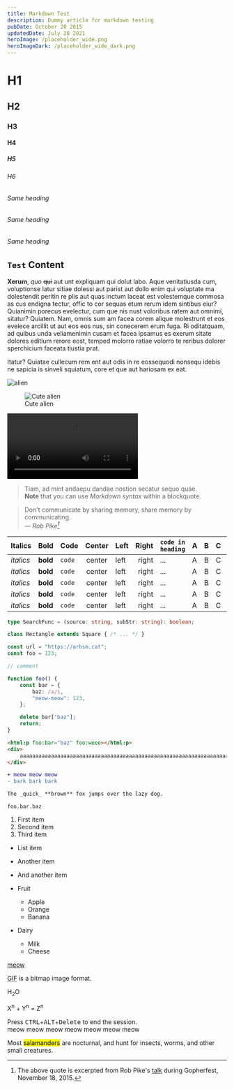```yaml
---
title: Markdown Test
description: Dummy article for markdown testing
pubDate: October 20 2015
updatedDate: July 28 2021
heroImage: /placeholder_wide.png
heroImageDark: /placeholder_wide_dark.png
---
```


# H1

## H2

### H3

#### H4

##### H5

###### H6

###### Same heading

###### Same heading

###### Same heading

## `Test` Content

**Xerum**, _quo_ ~~qui~~ aut unt expliquam qui dolut labo. Aque venitatiusda cum, voluptionse latur sitiae dolessi aut parist aut dollo enim qui voluptate ma dolestendit peritin re plis aut quas inctum laceat est volestemque commosa as cus endigna tectur, offic to cor sequas etum rerum idem sintibus eiur? Quianimin porecus evelectur, cum que nis nust voloribus ratem aut omnimi, sitatur? Quiatem. Nam, omnis sum am facea corem alique molestrunt et eos evelece arcillit ut aut eos eos nus, sin conecerem erum fuga. Ri oditatquam, ad quibus unda veliamenimin cusam et facea ipsamus es exerum sitate dolores editium rerore eost, temped molorro ratiae volorro te reribus dolorer sperchicium faceata tiustia prat.

Itatur? Quiatae cullecum rem ent aut odis in re eossequodi nonsequ idebis ne sapicia is sinveli squiatum, core et que aut hariosam ex eat.

![alien](https://cdn.discordapp.com/avatars/852892297661906993/c78ef8fb1db15a3d5f1b4c057856c5c9.png?size=256)

<figure>
    <img
        src="https://cdn.discordapp.com/avatars/852892297661906993/c78ef8fb1db15a3d5f1b4c057856c5c9.png?size=256"
        alt="Cute alien"
    />
    <figcaption>Cute alien</figcaption>
</figure>

<video
    controls
    src="http://commondatastorage.googleapis.com/gtv-videos-bucket/sample/BigBuckBunny.mp4"
/>

> Tiam, ad mint andaepu dandae nostion secatur sequo quae.  
> **Note** that you can use _Markdown syntax_ within a blockquote.

> Don't communicate by sharing memory, share memory by communicating.<br />
> — <cite>Rob Pike[^1]</cite>

[^1]: The above quote is excerpted from Rob Pike's [talk](https://www.youtube.com/watch?v=PAAkCSZUG1c) during Gopherfest, November 18, 2015.

| Italics   | Bold     | Code   | Center | Left | Right | `code in heading` | A   | B   | C   | D   | E   | F   | G   | H   | I   | J   | K   | L   | M   | N   | O   | P   | Q   | R   | S   | T   |
| --------- | -------- | ------ | :----: | :--- | ----: | ----------------- | --- | --- | --- | --- | --- | --- | --- | --- | --- | --- | --- | --- | --- | --- | --- | --- | --- | --- | --- | --- |
| _italics_ | **bold** | `code` | center | left | right | ...               | A   | B   | C   | D   | E   | F   | G   | H   | I   | J   | K   | L   | M   | N   | O   | P   | Q   | R   | S   | T   |
| _italics_ | **bold** | `code` | center | left | right | ...               | A   | B   | C   | D   | E   | F   | G   | H   | I   | J   | K   | L   | M   | N   | O   | P   | Q   | R   | S   | T   |
| _italics_ | **bold** | `code` | center | left | right | ...               | A   | B   | C   | D   | E   | F   | G   | H   | I   | J   | K   | L   | M   | N   | O   | P   | Q   | R   | S   | T   |
| _italics_ | **bold** | `code` | center | left | right | ...               | A   | B   | C   | D   | E   | F   | G   | H   | I   | J   | K   | L   | M   | N   | O   | P   | Q   | R   | S   | T   |
| _italics_ | **bold** | `code` | center | left | right | ...               | A   | B   | C   | D   | E   | F   | G   | H   | I   | J   | K   | L   | M   | N   | O   | P   | Q   | R   | S   | T   |

```ts
type SearchFunc = (source: string, subStr: string): boolean;

class Rectangle extends Square { /* ... */ }

const url = "https://arhsm.cat";
const foo = 123;

// comment

function foo() {
    const bar = {
        baz: /a/i,
        "meow-meow": 123,
    };

    delete bar["baz"];
    return;
}
```

```html
<html:p foo:bar="baz" foo:weee></html:p>
<div>
    aaaaaaaaaaaaaaaaaaaaaaaaaaaaaaaaaaaaaaaaaaaaaaaaaaaaaaaaaaaaaaaaaaaaaaaaaaaaaaaaaaaaaaaaaaaaaaaaaaaaaaaaaaaaaaaaaaaaaaaaaaaaaaaaaaaaaaaaaaaaaaaaaaaaaaaaaaaaaaaaaaaaaaaaaa
</div>
```

```diff
+ meow meow meow
- bark bark bark
```

```markdown
The _quick_ **brown** fox jumps over the lazy dog.
```

`foo.bar.baz`

1. First item
2. Second item
3. Third item

-   List item
-   Another item
-   And another item

-   Fruit
    -   Apple
    -   Orange
    -   Banana
-   Dairy
    -   Milk
    -   Cheese

[meow](https://arhsm.cat)

<abbr title="Graphics Interchange Format">GIF</abbr> is a bitmap image format.

H<sub>2</sub>O

X<sup>n</sup> + Y<sup>n</sup> = Z<sup>n</sup>

Press <kbd>CTRL</kbd>+<kbd>ALT</kbd>+<kbd>Delete</kbd> to end the session.\
meow meow meow meow meow meow meow

Most <mark>salamanders</mark> are nocturnal, and hunt for insects, worms, and other small creatures.
